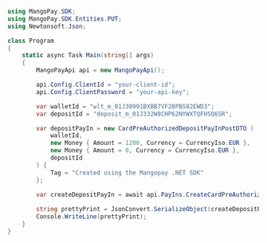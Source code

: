 ```csharp .NET 
using MangoPay.SDK;
using MangoPay.SDK.Entities.PUT;
using Newtonsoft.Json;

class Program
{
    static async Task Main(string[] args)
    {
        MangoPayApi api = new MangoPayApi();

        api.Config.ClientId = "your-client-id";
        api.Config.ClientPassword = "your-api-key";

        var walletId = "wlt_m_01J30991BXBB7VF28PBS82EWD3";
        var depositId = "deposit_m_01J332W8CHP62NYWXTQFHSQ6SR";

        var depositPayIn = new CardPreAuthorizedDepositPayInPostDTO (
            walletId,
            new Money { Amount = 1200, Currency = CurrencyIso.EUR },
            new Money { Amount = 0, Currency = CurrencyIso.EUR },
            depositId
        ) {
            Tag = "Created using the Mangopay .NET SDK"
        };
        
        var createDepositPayIn = await api.PayIns.CreateCardPreAuthorizedDepositPayIn(depositPayIn);

        string prettyPrint = JsonConvert.SerializeObject(createDepositPayIn, Formatting.Indented);
        Console.WriteLine(prettyPrint);
    }
}
```